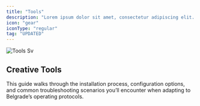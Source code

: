 ```yaml
---
title: "Tools"
description: "Lorem ipsum dolor sit amet, consectetur adipiscing elit. Etiam eu urna tortor. Cras lacus lorem, posuere at lacus vitae, condimentum."
icon: "gear"
iconType: "regular"
tag: "UPDATED"
---
```


![Tools Sv](/images/tools.svg)

## Creative Tools

This guide walks through the installation process, configuration options, and common troubleshooting scenarios you’ll encounter when adapting to Belgrade’s operating protocols.

<AccordionGroup>
  <Accordion title="Platform" icon="sparkles">
    
  </Accordion>
  <Accordion title="Code" icon="sparkles">
    
  </Accordion>
  <Accordion title="UI / UX Design">
    
  </Accordion>
  <Accordion title="Audio">
    
  </Accordion>
  <Accordion title="Hardware">
    
  </Accordion>
</AccordionGroup>
